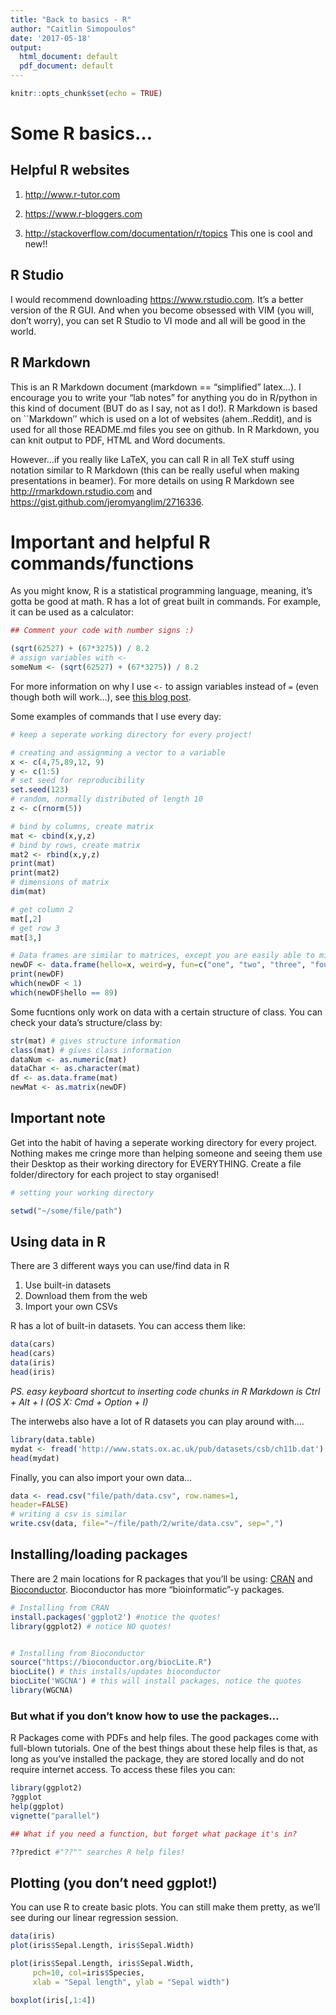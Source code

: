 ```yaml
---
title: "Back to basics - R"
author: "Caitlin Simopoulos"
date: '2017-05-18'
output:
  html_document: default
  pdf_document: default
---
```

```r
knitr::opts_chunk$set(echo = TRUE)
```
# Some R basics...

## Helpful R websites

1. <http://www.r-tutor.com>

2. <https://www.r-bloggers.com>

3. <http://stackoverflow.com/documentation/r/topics> This one is cool and new!! 

## R Studio

I would recommend downloading [https://www.rstudio.com](https://www.rstudio.com). It's a better version of the R GUI. And when you become obsessed with VIM (you will, don't worry), you can set R Studio to VI mode and all will be good in the world.

## R Markdown

This is an R Markdown document (markdown == "simplified" latex...). 
I encourage you to write your "lab notes" for anything you do in R/python in this kind of document (BUT do as I say, not as I do!).
R Markdown is based on ``Markdown'' which is used on a lot of websites (ahem..Reddit), and is used for all those README.md files you see on github.
In R Markdown, you can knit output to PDF, HTML and Word documents.

However...if you really like LaTeX, you can call R in all TeX stuff using notation similar to R Markdown (this can be really useful when making presentations in beamer).
For more details on using R Markdown see <http://rmarkdown.rstudio.com> and <https://gist.github.com/jeromyanglim/2716336>.

[//]: P.S. this is how you comment your RMD!

# Important and helpful R commands/functions

As you might know, R is a statistical programming language, meaning, it's gotta be good at math. R has a lot of great built in commands. For example, it can be used as a calculator:

```r
## Comment your code with number signs :)

(sqrt(62527) + (67*3275)) / 8.2
# assign variables with <-
someNum <- (sqrt(62527) + (67*3275)) / 8.2
```

For more information on why I use `<-` to assign variables instead of `=` (even though both will work...), see [this blog post](http://blog.revolutionanalytics.com/2008/12/use-equals-or-arrow-for-assignment.html).

Some examples of commands that I use every day:

```r
# keep a seperate working directory for every project!

# creating and assignming a vector to a variable
x <- c(4,75,89,12, 9)
y <- c(1:5)
# set seed for reproducibility
set.seed(123)
# random, normally distributed of length 10
z <- c(rnorm(5)) 

# bind by columns, create matrix
mat <- cbind(x,y,z)
# bind by rows, create matrix
mat2 <- rbind(x,y,z)
print(mat)
print(mat2)
# dimensions of matrix
dim(mat)

# get column 2
mat[,2]
# get row 3
mat[3,]

# Data frames are similar to matrices, except you are easily able to mix data types 
newDF <- data.frame(hello=x, weird=y, fun=c("one", "two", "three", "four", "five"))
print(newDF)
which(newDF < 1)
which(newDF$hello == 89)
```

Some fucntions only work on data with a certain structure of class. You can check your data's structure/class by:

```r
str(mat) # gives structure information
class(mat) # gives class information
dataNum <- as.numeric(mat) 
dataChar <- as.character(mat)
df <- as.data.frame(mat)
newMat <- as.matrix(newDF)
```

## Important note

Get into the habit of having a seperate working directory for every project. Nothing makes me cringe more than helping someone and seeing them use their Desktop as their working directory for EVERYTHING. Create a file folder/directory for each project to stay organised!

```r
# setting your working directory

setwd("~/some/file/path") 
```


## Using data in R

There are 3 different ways you can use/find data in R

1. Use built-in datasets
2. Download them from the web
3. Import your own CSVs

R has a lot of built-in datasets.
You can access them like:

```r
data(cars)
head(cars)
data(iris)
head(iris)
```

*PS. easy keyboard shortcut to inserting code chunks in R Markdown is Ctrl + Alt + I (OS X: Cmd + Option + I)*

The interwebs also have a lot of R datasets you can play around with....

```r
library(data.table)
mydat <- fread('http://www.stats.ox.ac.uk/pub/datasets/csb/ch11b.dat')
head(mydat)
```

Finally, you can also import your own data...
```r
data <- read.csv("file/path/data.csv", row.names=1, 
header=FALSE)
# writing a csv is similar
write.csv(data, file="~/file/path/2/write/data.csv", sep=",")
```

## Installing/loading packages

There are 2 main locations for R packages that you'll be using: [CRAN](https://cran.r-project.org) and [Bioconductor](http://www.bioconductor.org).
Bioconductor has more "bioinformatic"-y packages. 

```r
# Installing from CRAN
install.packages('ggplot2') #notice the quotes!
library(ggplot2) # notice NO quotes!


# Installing from Bioconductor
source("https://bioconductor.org/biocLite.R")
biocLite() # this installs/updates bioconductor
biocLite('WGCNA') # this will install packages, notice the quotes
library(WGCNA)
```

### But what if you don't know how to use the packages...

R Packages come with PDFs and help files. The good packages come with full-blown tutorials. One of the best things about these help files is that, as long as you've installed the package, they are stored locally and do not require internet access. To access these files you can:

```r
library(ggplot2)
?ggplot
help(ggplot)
vignette("parallel")

## What if you need a function, but forget what package it's in?

??predict #"??"" searches R help files!
```

## Plotting (you don't need ggplot!)

You can use R to create basic plots. You can still make them pretty, as we'll see during our linear regression session.

```r
data(iris)
plot(iris$Sepal.Length, iris$Sepal.Width)

plot(iris$Sepal.Length, iris$Sepal.Width, 
     pch=10, col=iris$Species,
     xlab = "Sepal length", ylab = "Sepal width")

boxplot(iris[,1:4])
```